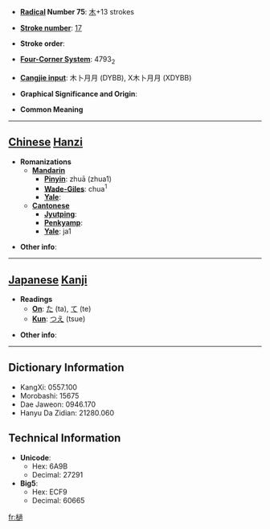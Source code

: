 * '''[[Wiktionary:Chinese radical index| Radical]] Number 75''': [[Wiktionary:Chinese radical index 木|木]]+13 strokes

* '''[[Wiktionary:Chinese total strokes index|Stroke number]]''': [[Wiktionary:Chinese total strokes index 17|17]]

* '''Stroke order''': 

* '''[[Wiktionary:Chinese four corner index|Four-Corner System]]''': 4793<sub>2</sub>

* '''[[Wiktionary:Chinese Cangjie index|Cangjie input]]''': 木卜月月 (DYBB), X木卜月月 (XDYBB)

* '''Graphical Significance and Origin''': 

* '''Common Meaning'''

----

== [[Chinese]] [[Hanzi]] ==

* '''Romanizations'''
** '''[[Mandarin]]'''
*** '''[[Pinyin]]''': zhuā (zhua1)
*** '''[[Wade-Giles]]''': chua<sup>1</sup>
*** '''[[Yale]]''': 
** '''[[Cantonese]]'''
*** '''[[Jyutping]]''':
*** '''[[Penkyamp]]''': 
*** '''[[Yale]]''': ja1

* '''Other info''': 

----

== [[Japanese]] [[Kanji]] ==

* '''Readings'''
** '''[[On]]''': [[た]] (ta), [[て]] (te)
** '''[[Kun]]''': [[つえ]] (tsue)

* '''Other info''':  

----

== Dictionary Information ==

* KangXi: 0557.100
* Morobashi: 15675
* Dae Jaweon: 0946.170
* Hanyu Da Zidian: 21280.060

== Technical Information ==

* '''Unicode''':
** Hex: 6A9B
** Decimal: 27291
* '''Big5''':
** Hex: ECF9
** Decimal: 60665

[[fr:檛]]